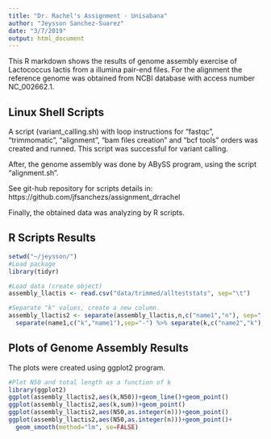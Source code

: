 ```yaml
---
title: "Dr. Rachel's Assignment - Unisabana"
author: "Jeysson Sanchez-Suarez"
date: "3/7/2019"
output: html_document
---
```


This R markdown shows the results of genome assembly exercise of Lactococcus lactis from a illumina pair-end files. For the alignment the reference genome was obtained from NCBI database with access number NC_002662.1. 


## Linux Shell Scripts

A script (variant_calling.sh) with loop instructions for "fastqc", "trimmomatic", "alignment", "bam files creation" and "bcf tools" orders was created and runned. This script was successful for variant calling.

After, the genome assembly was done by ABySS program, using the script "alignment.sh". 


See git-hub repository for scripts details in: https://github.com/jfsanchezs/assignment_drrachel


Finally, the obtained data was analyzing by R scripts.


## R Scripts Results

```r
setwd("~/jeysson/")
#Load package
library(tidyr)

#Load data (create object)
assembly_llactis <- read.csv("data/trimmed/allteststats", sep="\t")

#Separate "k" values, create a new column.
assembly_llactis2 <- separate(assembly_llactis,n,c("name1","n"), sep=":") %>%
  separate(name1,c("k","name1"),sep="-") %>% separate(k,c("name2","k"),sep="k")


```


## Plots of Genome Assembly Results

The plots were created using ggplot2 program.

```r
#Plot N50 and total length as a function of k
library(ggplot2)
ggplot(assembly_llactis2,aes(k,N50))+geom_line()+geom_point()
ggplot(assembly_llactis2,aes(k,sum))+geom_point()
ggplot(assembly_llactis2,aes(N50,as.integer(n)))+geom_point()
ggplot(assembly_llactis2,aes(N50,as.integer(n)))+geom_point()+
  geom_smooth(method="lm", se=FALSE)
```

